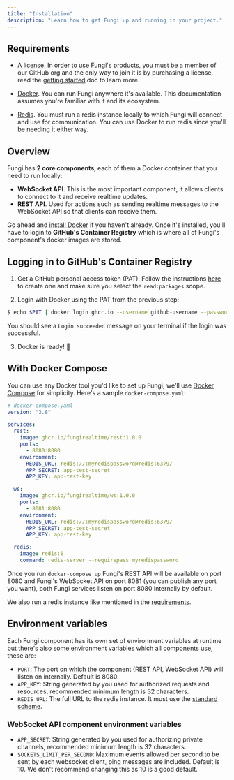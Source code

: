 ```yaml
---
title: "Installation"
description: "Learn how to get Fungi up and running in your project."
---
```


## Requirements

- [A license](/pricing). In order to use Fungi's products, you must be a member of our GitHub org and the only way to join it is by purchasing a license, read the [getting started](/docs) doc to learn more.

- [Docker](https://www.docker.com/). You can run Fungi anywhere it's available. This documentation assumes you're familiar with it and its ecosystem.

- [Redis](https://redis.io/). You must run a redis instance locally to which Fungi will connect and use for communication. You can use Docker to run redis since you'll be needing it either way.

## Overview

Fungi has **2 core components**, each of them a Docker container that you need to run locally:

- **WebSocket API**. This is the most important component, it allows clients to connect to it and receive realtime updates.
- **REST API**. Used for actions such as sending realtime messages to the WebSocket API so that clients can receive them.

Go ahead and [install Docker](https://www.docker.com/get-started) if you haven't already. Once it's installed, you'll have to login to **GitHub's Container Registry** which is where all of Fungi's component's docker images are stored.

## Logging in to GitHub's Container Registry

1. Get a GitHub personal access token (PAT). Follow the instructions [here](https://docs.github.com/github/authenticating-to-github/creating-a-personal-access-token) to create one and make sure you select the `read:packages` scope.

2. Login with Docker using the PAT from the previous step:

```sh
$ echo $PAT | docker login ghcr.io --username github-username --password-stdin
```

You should see a `Login succeeded` message on your terminal if the login was successful.

3. Docker is ready! 🐳

## With Docker Compose

You can use any Docker tool you'd like to set up Fungi, we'll use [Docker Compose](https://docs.docker.com/compose/) for simplicity. Here's a sample `docker-compose.yaml`:

```yaml
# docker-compose.yaml
version: "3.8"

services:
  rest:
    image: ghcr.io/fungirealtime/rest:1.0.0
    ports:
      - 8080:8080
    environment:
      REDIS_URL: redis://:myredispassword@redis:6379/
      APP_SECRET: app-test-secret
      APP_KEY: app-test-key

  ws:
    image: ghcr.io/fungirealtime/ws:1.0.0
    ports:
      - 8081:8080
    environment:
      REDIS_URL: redis://:myredispassword@redis:6379/
      APP_SECRET: app-test-secret
      APP_KEY: app-test-key

  redis:
    image: redis:6
    command: redis-server --requirepass myredispassword
```

Once you run `docker-compose up` Fungi's REST API will be available on port 8080 and Fungi's WebSocket API on port 8081 (you can publish any port you want), both Fungi services listen on port 8080 internally by default.

We also run a redis instance like mentioned in the [requirements](#requirements).

## Environment variables

Each Fungi component has its own set of environment variables at runtime but there's also some environment variables which all components use, these are:

- `PORT`: The port on which the component (REST API, WebSocket API) will listen on internally. Default is 8080.
- `APP_KEY`: String generated by you used for authorized requests and resources, recommended minimum length is 32 characters.
- `REDIS_URL`: The full URL to the redis instance. It must use the [standard scheme](https://www.iana.org/assignments/uri-schemes/prov/redis).

### WebSocket API component environment variables

- `APP_SECRET`: String generated by you used for authorizing private channels, recommended minimum length is 32 characters.
- `SOCKETS_LIMIT_PER_SECOND`: Maximum events allowed per second to be sent by each websocket client, ping messages are included. Default is 10. We don't recommend changing this as 10 is a good default.
